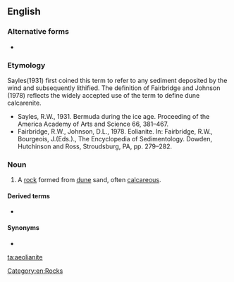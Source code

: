 ==English==

===Alternative forms===
* {{l|en|eolianite}}

===Etymology===
{{suffix|aeolian|ite|lang=en}}
{{rel-top|notes on coinage}}
Sayles(1931) first coined this term to refer to any sediment deposited by the wind and subsequently lithified. The definition of Fairbridge and Johnson (1978) reflects the widely accepted use of the term to define dune calcarenite.
* Sayles, R.W., 1931. Bermuda during the ice age. Proceeding of the America Academy of Arts and Science 66, 381–467.
* Fairbridge, R.W., Johnson, D.L., 1978. Eolianite. In: Fairbridge, R.W., Bourgeois, J.(Eds.)., The Encyclopedia of Sedimentology. Dowden, Hutchinson and Ross, Stroudsburg, PA, pp. 279–282.
{{rel-bottom}}

===Noun===
{{en-noun}}

# {{lb|en|geology}} A [[rock]] formed from [[dune]] sand, often [[calcareous]].

====Derived terms====
* {{l|en|aeolianitic}}

====Synonyms====
* {{l|en|dune-rock}}

[[Category:en:Rocks]]

[[ta:aeolianite]]